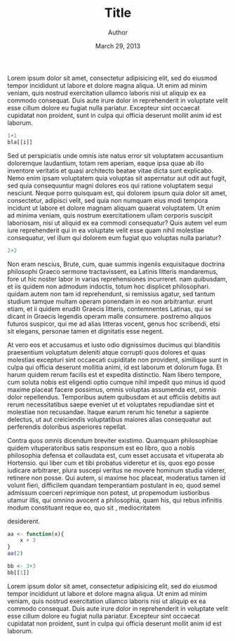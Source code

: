 % Title
% Author
% March 29, 2013

Lorem ipsum dolor sit amet, consectetur adipisicing elit, sed do
eiusmod tempor incididunt ut labore et dolore magna aliqua. Ut enim ad
minim veniam, quis nostrud exercitation ullamco laboris nisi ut
aliquip ex ea commodo consequat. Duis aute irure dolor in
reprehenderit in voluptate velit esse cillum dolore eu fugiat nulla
pariatur. Excepteur sint occaecat cupidatat non proident, sunt in
culpa qui officia deserunt mollit anim id est laborum.

```r
1+1
bla[[i]]
```

Sed ut perspiciatis unde omnis iste natus error sit voluptatem
accusantium doloremque laudantium, totam rem aperiam, eaque ipsa quae
ab illo inventore veritatis et quasi architecto beatae vitae dicta
sunt explicabo. Nemo enim ipsam voluptatem quia voluptas sit
aspernatur aut odit aut fugit, sed quia consequuntur magni dolores eos
qui ratione voluptatem sequi nesciunt. Neque porro quisquam est, qui
dolorem ipsum quia dolor sit amet, consectetur, adipisci velit, sed
quia non numquam eius modi tempora incidunt ut labore et dolore magnam
aliquam quaerat voluptatem. Ut enim ad minima veniam, quis nostrum
exercitationem ullam corporis suscipit laboriosam, nisi ut aliquid ex
ea commodi consequatur? Quis autem vel eum iure reprehenderit qui in
ea voluptate velit esse quam nihil molestiae consequatur, vel illum
qui dolorem eum fugiat quo voluptas nulla pariatur?

```r
2+2
```

Non eram nescius, Brute, cum, quae summis ingeniis exquisitaque
doctrina philosophi Graeco sermone tractavissent, ea Latinis litteris
mandaremus, fore ut hic noster labor in varias reprehensiones
incurreret. nam quibusdam, et iis quidem non admodum indoctis, totum
hoc displicet philosophari. quidam autem non tam id reprehendunt, si
remissius agatur, sed tantum studium tamque multam operam ponendam in
eo non arbitrantur. erunt etiam, et ii quidem eruditi Graecis
litteris, contemnentes Latinas, qui se dicant in Graecis legendis
operam malle consumere. postremo aliquos futuros suspicor, qui me ad
alias litteras vocent, genus hoc scribendi, etsi sit elegans, personae
tamen et dignitatis esse negent.

At vero eos et accusamus et iusto odio dignissimos ducimus qui
blanditiis praesentium voluptatum deleniti atque corrupti quos dolores
et quas molestias excepturi sint occaecati cupiditate non provident,
similique sunt in culpa qui officia deserunt mollitia animi, id est
laborum et dolorum fuga. Et harum quidem rerum facilis est et expedita
distinctio. Nam libero tempore, cum soluta nobis est eligendi optio
cumque nihil impedit quo minus id quod maxime placeat facere possimus,
omnis voluptas assumenda est, omnis dolor repellendus. Temporibus
autem quibusdam et aut officiis debitis aut rerum necessitatibus saepe
eveniet ut et voluptates repudiandae sint et molestiae non
recusandae. Itaque earum rerum hic tenetur a sapiente delectus, ut aut
creiciendis voluptatibus maiores alias consequatur aut perferendis
doloribus asperiores repellat.

Contra quos omnis dicendum breviter existimo. Quamquam philosophiae
quidem vituperatoribus satis responsum est eo libro, quo a nobis
philosophia defensa et collaudata est, cum esset accusata et
vituperata ab Hortensio. qui liber cum et tibi probatus videretur et
iis, quos ego posse iudicare arbitrarer, plura suscepi veritus ne
movere hominum studia viderer, retinere non posse. Qui autem, si
maxime hoc placeat, moderatius tamen id volunt fieri, difficilem
quandam temperantiam postulant in eo, quod semel admissum coerceri
reprimique non potest, ut propemodum iustioribus utamur illis, qui
omnino avocent a philosophia, quam his, qui rebus infinitis modum
constituant reque eo, quo sit , mediocritatem

desiderent.

```R
aa <- function(x){
    x + 3
}
aa(2)
```

```r
bb <- 3+3  
bb[[1]]
```

Lorem ipsum dolor sit amet, consectetur adipisicing elit, sed do
eiusmod tempor incididunt ut labore et dolore magna aliqua. Ut enim ad
minim veniam, quis nostrud exercitation ullamco laboris nisi ut
aliquip ex ea commodo consequat. Duis aute irure dolor in
reprehenderit in voluptate velit esse cillum dolore eu fugiat nulla
pariatur. Excepteur sint occaecat cupidatat non proident, sunt in
culpa qui officia deserunt mollit anim id est laborum.
